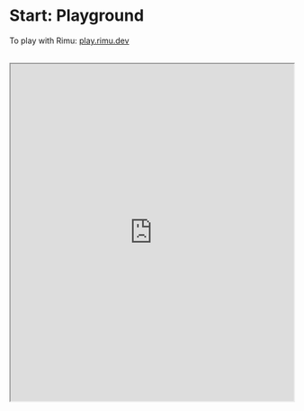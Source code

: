 # Start: Playground

To play with Rimu: [play.rimu.dev](https://play.rimu.dev)

<br />

<iframe
  width="100%"
  height="600"
  src="https://play.rimu.dev/?i=bU8pIzcnJt1KIUSrPL8pJiVFSAgA"
/>
